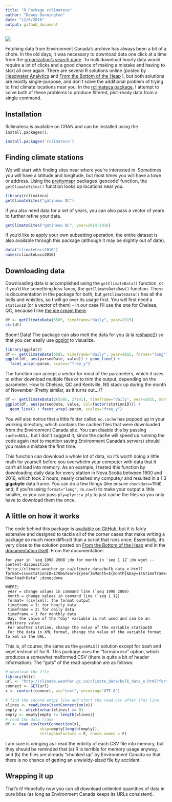 ```yaml
---
title: "R Package rclimateca"
author: "Dewey Dunnington"
date: "12/6/2016"
output: github_document
---
```


[![](http://cranlogs.r-pkg.org/badges/rclimateca)](https://cran.r-project.org/package=rclimateca)

Fetching data from Environment Canada's archive has always been a bit of a chore. In the old days, it was necessary to download data one click at a time from the [organization's search page](http://climate.weather.gc.ca/historical_data/search_historic_data_e.html). To bulk download hourly data would require a lot of clicks and a good chance of making a mistake and having to start all over again. There are several R solutions online (posted by [Headwater Analytics](http://www.headwateranalytics.com/blog/web-scraping-environment-canada-weather-data) and [From the Bottom of the Heap](http://www.fromthebottomoftheheap.net/2015/01/14/harvesting-canadian-climate-data/) ), but both solutions are mostly single-purpose, and don't solve the additional problem of trying to find climate locations near you. In the [rclimateca package](https://cran.r-project.org/package=rclimateca), I attempt to solve both of these problems to produce filtered, plot-ready data from a single command.

## Installation

Rclimateca is available on CRAN and can be installed using the `install.packages()`.

```r
install.packages('rclimateca')
```

## Finding climate stations

We will start with finding sites near where you're interested in. Sometimes you will have a latitude and longitude, but most times you will have a town or address. Using the [prettymapr](https://cran.r-project.org/package=prettymapr) packages 'geocode' function, the `getClimateSites()` function looks up locations near you.

```r
library(rclimateca)
getClimateSites("gatineau QC")
```

If you also need data for a set of years, you can also pass a vector of years to further refine your data.

```r
getClimateSites("gatineau QC", year=2014:2016)
```

If you'd like to apply your own subsetting operation, the entire dataset is also available through this package (although it may be slightly out of date).

```r
data("climateLocs2016")
names(climateLocs2016)
```

## Downloading data

Downloading data is accomplished using the `getClimateData()` function, or if you'd like something less fancy, the `getClimateDataRaw()` function. There is documentation in the package for both, but `getClimateData()` has all the bells and whistles, so I will go over its usage first. You will first need a `stationID` (or a vector of them) - in our case I'll use the one for Chelsea, QC, because I like [the ice cream there](http://www.lacigaleicecream.ca/).

```r
df <- getClimateData(5585, timeframe="daily", year=2015)
str(df)
```

Boom! Data! The package can also melt the data for you (à la [reshape2](https://cran.r-project.org/package=reshape2)) so that you can easily use [ggplot](https://cran.r-project.org/package=ggplot2) to visualize.

```r
library(ggplot2)
df <- getClimateData(5585, timeframe="daily", year=2015, format="long")
ggplot(df, aes(parsedDate, value)) + geom_line() + 
  facet_wrap(~param, scales="free_y")
```

The function can accept a vector for most of the parameters, which it uses to either download multiple files or to trim the output, depending on the parameter. How to Chelsea, QC and Kentville, NS stack up during the month of November (Pretty similar, as it turns out...)?

```r
df <- getClimateData(c(5585, 27141), timeframe="daily", year=2015, month=11, format="long")
ggplot(df, aes(parsedDate, value, col=factor(stationID))) + 
  geom_line() + facet_wrap(~param, scales="free_y")
```

You will also notice that a little folder called `ec.cache` has popped up in your working directory, which contains the cached files that were downloaded from the Environment Canada site. You can disable this by passing `cache=NULL`, but I don't suggest it, since the cache will speed up running the code again (not to mention saving Environment Canada's servers) should you make a mistake the first time.

This function can download a whole lot of data, so it's worth doing a little math for yourself before you overwhelm your computer with data that it can't all load into memory. As an example, I tested this function by downloading daily data for every station in Nova Scotia between 1900 and 2016, which took 2 hours, nearly crashed my compute,r and resulted in a 1.3 **gigabyte** data.frame. You can do a few things (like ensure `checkdate=TRUE` and, if you're using `format="long"`, `rm.na=T`) to make your output a little smaller, or you can pass `ply=plyr::a_ply` to just cache the files so you only have to download them the once.

## A little on how it works

The code behind this package is [available on GitHub](http://github.com/paleolimbot/rclimateca), but it is fairly extensive and designed to tackle all of the corner cases that make writing a package so much more difficult than a script that runs once. Essentially, it's very close to the solution posted on [From the Bottom of the Heap](http://www.fromthebottomoftheheap.net/2015/01/14/harvesting-canadian-climate-data/) and in the [documentation itself](ftp://client_climate@ftp.tor.ec.gc.ca/Pub/Get_More_Data_Plus_de_donnees/Readme.txt). From the documentation:

```
for year in `seq 1998 2008`;do for month in `seq 1 12`;do wget --content-disposition "http://climate.weather.gc.ca/climate_data/bulk_data_e.html?format=csv&stationID=1706&Year=${year}&Month=${month}&Day=14&timeframe=1&submit= Download+Data" ;done;done

WHERE; 
 year = change values in command line (`seq 1998 2008)
 month = change values in command line (`seq 1 12)
 format= [csv|xml]: the format output
 timeframe = 1: for hourly data 
 timeframe = 2: for daily data 
 timeframe = 3 for monthly data 
 Day: the value of the "day" variable is not used and can be an arbitrary value 
 For another station, change the value of the variable stationID
 For the data in XML format, change the value of the variable format to xml in the URL. 
```

This is, of course, the same as the `genURLS()` solution except for bash and wget instead of for R. This package uses the "format=csv" option, which produces a somewhat malformed CSV (there is quite a bit of header information). The "guts" of the read operation are as follows:

```r
# download the file
library(httr)
url <- "http://climate.weather.gc.ca/climate_data/bulk_data_e.html?format=csv&stationID=1706&Year=2008&Month=5&Day=14&timeframe=1&submit=Download+Data"
connect <- GET(url)
x <- content(connect, as="text", encoding="UTF-8")

# find the second emtpy line and start the read.csv after that line
xlines <- readLines(textConnection(x))
empty <- which(nchar(xlines) == 0)
empty <- empty[empty != length(xlines)]
# read the data frame
df <- read.csv(textConnection(x), 
               skip=empty[length(empty)], 
               stringsAsFactors = F, check.names = F)
```

I am sure is cringing as I read the entirity of each CSV file into memory, but they should be reminded that (a) R is terrible for memory usage anyway, and (b) the files are already "chunked up" by Environment Canada so that there is no chance of getting an unwieldy-sized file by accident.

## Wrapping it up

That's it! Hopefully now you can all download unlimited quantities of data in pure bliss (as long as Environment Canada keeps its URLs consistent).


